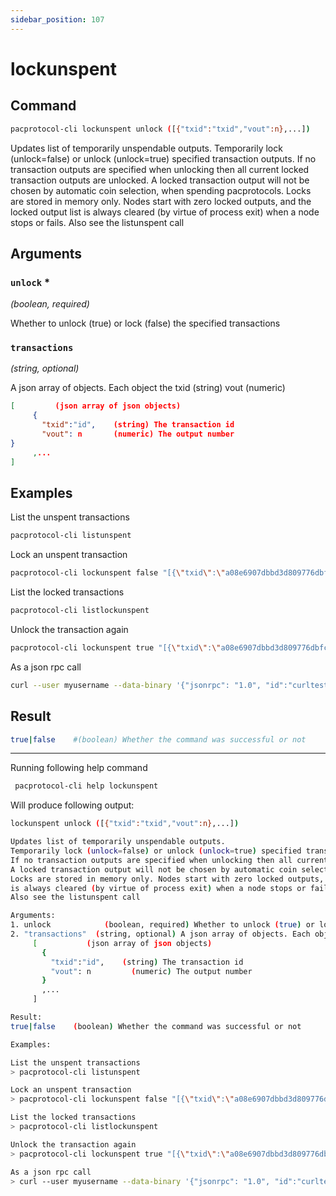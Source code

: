 ```yaml
---
sidebar_position: 107
---
```


# lockunspent
## Command

```bash
pacprotocol-cli lockunspent unlock ([{"txid":"txid","vout":n},...])
```

Updates list of temporarily unspendable outputs.
Temporarily lock (unlock=false) or unlock (unlock=true) specified transaction outputs.
If no transaction outputs are specified when unlocking then all current locked transaction outputs are unlocked.
A locked transaction output will not be chosen by automatic coin selection, when spending pacprotocols.
Locks are stored in memory only. Nodes start with zero locked outputs, and the locked output list
is always cleared (by virtue of process exit) when a node stops or fails.
Also see the listunspent call



## Arguments

### `unlock` <span class='asterisk'>*</span>
*(boolean, required)*

Whether to unlock (true) or lock (false) the specified transactions


### `transactions` 
*(string, optional)*

A json array of objects. Each object the txid (string) vout (numeric)
     

```json
[         (json array of json objects)
     {
       "txid":"id",    (string) The transaction id
       "vout": n       (numeric) The output number
}
     ,...
]
```




## Examples


List the unspent transactions

```bash
pacprotocol-cli listunspent 
```



Lock an unspent transaction

```bash
pacprotocol-cli lockunspent false "[{\"txid\":\"a08e6907dbbd3d809776dbfc5d82e371b764ed838b5655e72f463568df1aadf0\",\"vout\":1}]"
```



List the locked transactions

```bash
pacprotocol-cli listlockunspent 
```



Unlock the transaction again

```bash
pacprotocol-cli lockunspent true "[{\"txid\":\"a08e6907dbbd3d809776dbfc5d82e371b764ed838b5655e72f463568df1aadf0\",\"vout\":1}]"
```



As a json rpc call

```bash
curl --user myusername --data-binary '{"jsonrpc": "1.0", "id":"curltest", "method": "lockunspent", "params": [false, "[{\"txid\":\"a08e6907dbbd3d809776dbfc5d82e371b764ed838b5655e72f463568df1aadf0\",\"vout\":1}]"] }' -H 'content-type: text/plain;' http://127.0.0.1:1111/
```
## Result
```bash
true|false    #(boolean) Whether the command was successful or not
```


___

Running following help command
```bash
 pacprotocol-cli help lockunspent
```
Will produce following output:


```bash
lockunspent unlock ([{"txid":"txid","vout":n},...])

Updates list of temporarily unspendable outputs.
Temporarily lock (unlock=false) or unlock (unlock=true) specified transaction outputs.
If no transaction outputs are specified when unlocking then all current locked transaction outputs are unlocked.
A locked transaction output will not be chosen by automatic coin selection, when spending pacprotocols.
Locks are stored in memory only. Nodes start with zero locked outputs, and the locked output list
is always cleared (by virtue of process exit) when a node stops or fails.
Also see the listunspent call

Arguments:
1. unlock            (boolean, required) Whether to unlock (true) or lock (false) the specified transactions
2. "transactions"  (string, optional) A json array of objects. Each object the txid (string) vout (numeric)
     [           (json array of json objects)
       {
         "txid":"id",    (string) The transaction id
         "vout": n         (numeric) The output number
       }
       ,...
     ]

Result:
true|false    (boolean) Whether the command was successful or not

Examples:

List the unspent transactions
> pacprotocol-cli listunspent 

Lock an unspent transaction
> pacprotocol-cli lockunspent false "[{\"txid\":\"a08e6907dbbd3d809776dbfc5d82e371b764ed838b5655e72f463568df1aadf0\",\"vout\":1}]"

List the locked transactions
> pacprotocol-cli listlockunspent 

Unlock the transaction again
> pacprotocol-cli lockunspent true "[{\"txid\":\"a08e6907dbbd3d809776dbfc5d82e371b764ed838b5655e72f463568df1aadf0\",\"vout\":1}]"

As a json rpc call
> curl --user myusername --data-binary '{"jsonrpc": "1.0", "id":"curltest", "method": "lockunspent", "params": [false, "[{\"txid\":\"a08e6907dbbd3d809776dbfc5d82e371b764ed838b5655e72f463568df1aadf0\",\"vout\":1}]"] }' -H 'content-type: text/plain;' http://127.0.0.1:1111/

```

